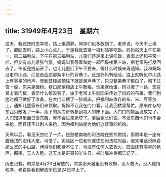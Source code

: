 ```yaml
---
---
---
```

title: 31949年4月23日　星期六
---




这天，我还按时去学校，路上很清静，同学们也多数到了。老师说，今天不上课了，都回去吧，路上小心点儿。于是我就去第一福利站等吃饭。妈妈每天上午在第一、第二福利站，下午在第三福利站，儿童们还是来上课吃饭，表面上还和平常一样，但又有点儿紧张气氛。妈妈叫我等着和她一起回鼓楼第三站，把老常先打发回去了。午饭是提前开了，也让儿童们下午不要来，等什么时候来再通知。我和妈妈没走中山路，而是走西边那条平行的背巷子。还是妈妈有经验，路上就听见中山路上有零星的枪声。登到鼓楼坡顶往下就是渊声巷了，只见整条巷子都白了，和下过雪一般，原来是面粉。巷口那家粮店上午散粮，谁来就给谁，所以撒了一路，现在紧上着门板，表示什么都没有了。由于老常上午就回来传达了妈妈的布置，我们到达时都已做好了准备，在大门口摆了一张板床，把福利站库存的布、米、豆等放上，通知儿童家长们来领取。妈妈不让我在门口看，让我回楼里帮忙。原来库存的东西只散发了一半，余下的从库房转移到每人的床下面。大门口的物品发放完了，人们知道里面已没东西，就不会进来抢夺了。事后家长们说，不发东西他们也不会来抢，而且还不让别人来抢，因为福利站是为他们办好事的机构。

天黑以后，看见天空红了一片，是鼓楼南坡的司法院在熊熊燃烧，那原本是一座有蘑菇顶的宏伟大厦，可惜了。实验区一位老师就住在司法院对面，他来电话说隔着那么宽的中山路，烤得他们都待不住了，也没有任何人去救火，四面还有零星的枪声，那夜，无人入睡。这天本是哥哥18岁生日，被时局冲得都忘记了。

历史记载，南京是4月23日解放的，其实那天城里没有政府，没人救火，没人维持秩序，老百姓看到解放军已是24日早上了。